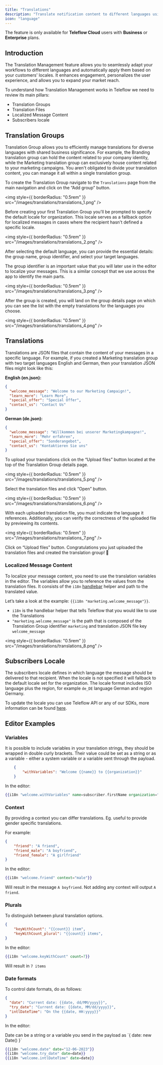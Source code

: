 ```yaml
---
title: "Translations"
description: "Translate notification content to different languages using i18n."
icon: "language"
---
```


<Info>The feature is only available for **Teleflow Cloud** users with **Business** or **Enterprise** plans.</Info>

## Introduction

The Translation Management feature allows you to seamlessly adapt your workflows to different languages and automatically apply them based on your customers' locales. It enhances engagement, personalizes the user experience, and allows you to expand your market reach.

To understand how Translation Management works in Teleflow we need to review its main pillars:

- Translation Groups
- Translation Files
- Localized Message Content
- Subscribers locale

## Translation Groups

Translation Group allows you to efficiently manage translations for diverse languages with shared business significance. For example, the Branding translation group can hold the content related to your company identity, while the Marketing translation group can exclusively house content related to your marketing campaigns. You aren't obligated to divide your translation content, you can manage it all within a single translation group.

To create the Translation Group navigate to the `Translations` page from the main navigation and click on the “Add group” button.

<img style={{ borderRadius: "0.5rem" }} src="/images/translations/translations_1.png" />

Before creating your first Translation Group you'll be prompted to specify the default locale for organization. This locale serves as a fallback option for localized messages in cases where the recipient hasn't defined a specific locale.

<img style={{ borderRadius: "0.5rem" }} src="/images/translations/translations_2.png" />

After selecting the default language, you can provide the essential details: the group name, group identifier, and select your target languages.

The group identifier is an important value that you will later use in the editor to localize your messages. This is a similar concept that we use across the app to identify the main parts.

<img style={{ borderRadius: "0.5rem" }} src="/images/translations/translations_3.png" />

After the group is created, you will land on the group details page on which you can see the list with the empty translations for the languages you choose.

<img style={{ borderRadius: "0.5rem" }} src="/images/translations/translations_4.png" />

## Translations

Translations are JSON files that contain the content of your messages in a specific language. For example, if you created a Marketing translation group with two target languages English and German, then your translation JSON files might look like this:

**English (en.json):**

```json
{
  "welcome_message": "Welcome to our Marketing Campaign!",
  "learn_more": "Learn More",
  "special_offer": "Special Offer",
  "contact_us": "Contact Us"
}
```

**German (de.json):**

```json
{
  "welcome_message": "Willkommen bei unserer Marketingkampagne!",
  "learn_more": "Mehr erfahren",
  "special_offer": "Sonderangebot",
  "contact_us": "Kontaktieren Sie uns"
}
```

To upload your translations click on the “Upload files” button located at the top of the Translation Group details page.

<img style={{ borderRadius: "0.5rem" }} src="/images/translations/translations_5.png" />

Select the translation files and click “Open” button.

<img style={{ borderRadius: "0.5rem" }} src="/images/translations/translations_6.png" />

With each uploaded translation file, you must indicate the language it references. Additionally, you can verify the correctness of the uploaded file by previewing its contents.

<img style={{ borderRadius: "0.5rem" }} src="/images/translations/translations_7.png" />

Click on “Upload files” button. Congratulations you just uploaded the translation files and created the translation group! 🎉

### Localized Message Content

To localize your message content, you need to use the translation variables in the editor. The variables allow you to reference the values from the translation files. It consists of the `i18n` [handlebar](https://docs.teleflow.khulnasoft.com/content-creation-design/handlebars-helpers) helper and path to the translated value.

Let’s take a look at the example: `{{i18n "marketing.welcome_message"}}`.

- `i18n` is the handlebar helper that tells Teleflow that you would like to use the Translations
- `"marketing.welcome_message"` is the path that is composed of the Translation Group identifier `marketing` and translation JSON file key `welcome_message`

<img style={{ borderRadius: "0.5rem" }} src="/images/translations/translations_8.png" />

## Subscribers Locale

The subscribers locale defines in which language the message should be delivered to that recipient. When the locale is not specified it will fallback to the default locale set for the organization. The locale format includes ISO language plus the region, for example `de_DE` language German and region Germany.

To update the locale you can use Teleflow API or any of our SDKs, more information can be found [here](https://docs.teleflow.khulnasoft.com/subscribers/subscribers).

## Editor Examples

### Variables

It is possible to include variables in your translation strings, they should be wrapped in double curly brackets. Their value could be set as a string or as a variable - either a system variable or a variable sent through the payload.

```json
	{
		"withVariables": "Welcome {{name}} to {{organization}}"
	}
```

In the editor:

```handlebars
{{i18n "welcome.withVariables" name=subscriber.firstName organization="Teleflow"}}
```

### Context

By providing a context you can differ translations. Eg. useful to provide gender specific translations.

For example:

```json
{
	"friend": "A friend",
	"friend_male": "A boyfriend",
	"friend_female": "A girlfriend"
}
```

In the editor:

```handlebars
{{i18n "welcome.friend" context="male"}}
```

Will result in the message `A boyfriend`. Not adding any context will output `A friend`.

### Plurals

To distinguish between plural translation options.

```json
{
	"keyWithCount": "{{count}} item",
	"keyWithCount_plural": "{{count}} items",
}
```

In the editor:

```handlebars
{{i18n "welcome.keyWithCount" count=7}}
```

Will result in `7 items`

### Date formats

To control date formats, do as follows:

```json
{
  "date": "Current date: {{date, dd/MM/yyyy}}",
  "try_date": "Current date: {{date, MM/dd/yyyy}}",
  "intlDateTime": "On the {{date, HH:yyyy}}"
}
```

In the editor:

<Tip>
    Date can be a string or a variable you send in the payload as `{ date: new Date() }`
</Tip>

```handlebars
{{i18n "welcome.date" date="12-06-2023"}}
{{i18n "welcome.try_date" date=date}}
{{i18n "welcome.intlDateTime" date=date}}
```

